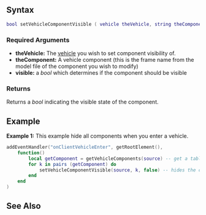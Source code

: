 
{{Client function}}

{{New feature/item|3.0131|1.3.1|4715|
This function sets component visibility for [[/vehicle.md|vehicle]].
}}

==Syntax== 
<syntaxhighlight lang="lua">
bool setVehicleComponentVisible ( vehicle theVehicle, string theComponent, bool visible )
</syntaxhighlight>

===Required Arguments=== 
*'''theVehicle:''' The [[/vehicle.md|vehicle]] you wish to set component visibility of.
*'''theComponent:''' A vehicle component (this is the frame name from the model file of the component you wish to modify)
*'''visible:''' a ''bool'' which determines if the component should be visible

===Returns=== 
Returns a ''bool'' indicating the visible state of the component.

==Example== 
'''Example 1:''' This example hide all components when you enter a vehicle.
<syntaxhighlight lang="lua">
addEventHandler("onClientVehicleEnter", getRootElement(),
    function()
        local getComponent = getVehicleComponents(source) -- get a table with all the components of the vehicle
        for k in pairs (getComponent) do
            setVehicleComponentVisible(source, k, false) -- hides the component
        end
    end
)
</syntaxhighlight>

==See Also==
{{Client_vehicle_functions}}